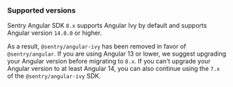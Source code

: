 ### Supported versions

Sentry Angular SDK `8.x` supports Angular Ivy by default and supports Angular version `14.0.0` or higher.

As a result, `@sentry/angular-ivy` has been removed in favor of `@sentry/angular`. If you are using Angular 13 or lower, we suggest upgrading your Angular version before migrating to `8.x`. If you can't upgrade your Angular version to at least Angular 14, you can also continue using the `7.x` of the `@sentry/angular-ivy` SDK.

<Include name="migration/javascript-v8/compatible-browsers" />
